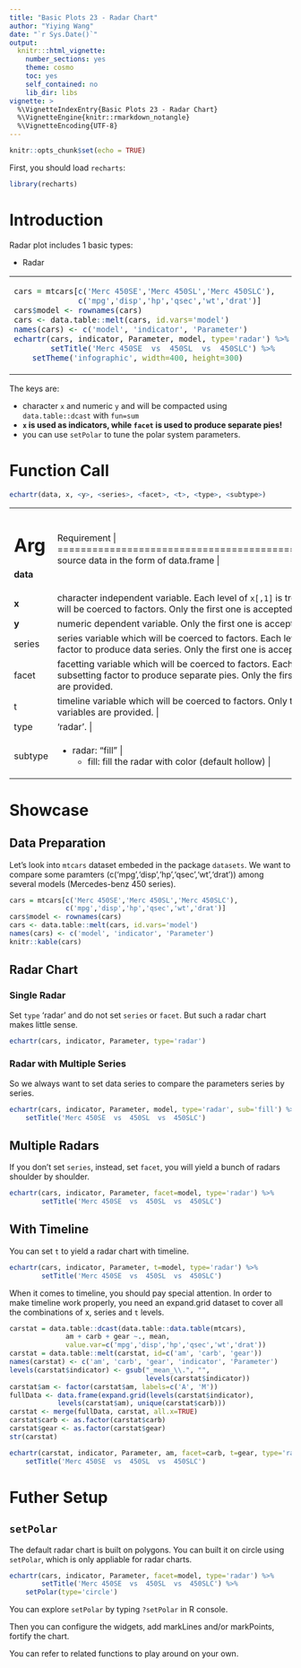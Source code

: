 ---
title: "Basic Plots 23 - Radar Chart"
author: "Yiying Wang"
date: "`r Sys.Date()`"
output: 
  knitr:::html_vignette:
    number_sections: yes
    theme: cosmo
    toc: yes
    self_contained: no
    lib_dir: libs
vignette: >
  %\VignetteIndexEntry{Basic Plots 23 - Radar Chart}
  %\VignetteEngine{knitr::rmarkdown_notangle}
  %\VignetteEncoding{UTF-8}
---

```{r setup, include=FALSE}
knitr::opts_chunk$set(echo = TRUE)
```

First, you should load `recharts`:
```{r}
library(recharts)
```

# Introduction

Radar plot includes 1 basic types:

- Radar

<table id='intro'>
<tr><td>
```{r,echo=FALSE}
cars = mtcars[c('Merc 450SE','Merc 450SL','Merc 450SLC'),
              c('mpg','disp','hp','qsec','wt','drat')]
cars$model <- rownames(cars)
cars <- data.table::melt(cars, id.vars='model')
names(cars) <- c('model', 'indicator', 'Parameter')
echartr(cars, indicator, Parameter, model, type='radar') %>%
        setTitle('Merc 450SE  vs  450SL  vs  450SLC') %>% 
    setTheme('infographic', width=400, height=300)
```
</td>
<td>

</td></tr>
</table>

The keys are:

- character `x` and numeric `y` and will be compacted using `data.table::dcast` with `fun=sum`
- **`x` is used as indicators, while `facet` is used to produce separate pies!**
- you can use `setPolar` to tune the polar system parameters.

# Function Call

```r
echartr(data, x, <y>, <series>, <facet>, <t>, <type>, <subtype>)
```

+--------+--------------------------------------------------------------------+
| Arg    |  Requirement                                                       |
+========+====================================================================+
|**data**| source data in the form of data.frame                            |
+--------+--------------------------------------------------------------------+
| **x**  | character independent variable. Each level of `x[,1]` is treated as polar axis labels. Other type will be coerced to factors. Only the first one is accepted if multiple variables are provided. |
+--------+--------------------------------------------------------------------+
| **y**  | numeric dependent variable. Only the first one is accepted if multiple variables are provided. |
+--------+--------------------------------------------------------------------+
| series | series variable which will be coerced to factors. Each level of `series` is treated as a subsetting factor to produce data series. Only the first one is accepted if multiple variables are provided. |
+--------+--------------------------------------------------------------------+
| facet  | facetting variable which will be coerced to factors. Each level of `facet` is treated as a subsetting factor to produce separate pies. Only the first one is accepted if multiple variables are provided. |
+--------+--------------------------------------------------------------------+
|  t     | timeline variable which will be coerced to factors. Only the first one is accepted if multiple variables are provided. |
+--------+--------------------------------------------------------------------+
| type   | 'radar'. |
+--------+--------------------------------------------------------------------+
| subtype| - radar: "fill" | 
|        |     + fill: fill the radar with color (default hollow) |
+--------+--------------------------------------------------------------------+

# Showcase

## Data Preparation

Let's look into `mtcars` dataset embeded in the package `datasets`. We want to compare some paramters (c('mpg','disp','hp','qsec','wt','drat')) among several models (Mercedes-benz 450 series).

```{r}
cars = mtcars[c('Merc 450SE','Merc 450SL','Merc 450SLC'),
              c('mpg','disp','hp','qsec','wt','drat')]
cars$model <- rownames(cars)
cars <- data.table::melt(cars, id.vars='model')
names(cars) <- c('model', 'indicator', 'Parameter')
knitr::kable(cars)
```

## Radar Chart

### Single Radar

Set `type` 'radar' and do not set `series` or `facet`. But such a radar chart makes little sense.

```{r}
echartr(cars, indicator, Parameter, type='radar')
```

### Radar with Multiple Series

So we always want to set data series to compare the parameters series by series.

```{r}
echartr(cars, indicator, Parameter, model, type='radar', sub='fill') %>%
    setTitle('Merc 450SE  vs  450SL  vs  450SLC')
```

## Multiple Radars

If you don't set `series`, instead, set `facet`, you will yield a bunch of radars shoulder by shoulder.

```{r}
echartr(cars, indicator, Parameter, facet=model, type='radar') %>%
        setTitle('Merc 450SE  vs  450SL  vs  450SLC')
```


## With Timeline

You can set `t` to yield a radar chart with timeline.

```{r}
echartr(cars, indicator, Parameter, t=model, type='radar') %>%
        setTitle('Merc 450SE  vs  450SL  vs  450SLC')
```

When it comes to timeline, you should pay special attention. In order to make timeline work properly, you need an expand.grid dataset to cover all the combinations of x, series and `t` levels.

```{r}
carstat = data.table::dcast(data.table::data.table(mtcars),
              am + carb + gear ~., mean,
              value.var=c('mpg','disp','hp','qsec','wt','drat'))
carstat = data.table::melt(carstat, id=c('am', 'carb', 'gear'))
names(carstat) <- c('am', 'carb', 'gear', 'indicator', 'Parameter')
levels(carstat$indicator) <- gsub("_mean_\\.", "",
                                  levels(carstat$indicator))
carstat$am <- factor(carstat$am, labels=c('A', 'M'))
fullData <- data.frame(expand.grid(levels(carstat$indicator),
            levels(carstat$am), unique(carstat$carb)))
carstat <- merge(fullData, carstat, all.x=TRUE)
carstat$carb <- as.factor(carstat$carb)
carstat$gear <- as.factor(carstat$gear)
str(carstat)
```

```{r}
echartr(carstat, indicator, Parameter, am, facet=carb, t=gear, type='radar') %>%
    setTitle('Merc 450SE  vs  450SL  vs  450SLC')
```

# Futher Setup

## `setPolar`

The default radar chart is built on polygons. You can built it on circle using `setPolar`, which is only appliable for radar charts.

```{r}
echartr(cars, indicator, Parameter, facet=model, type='radar') %>%
        setTitle('Merc 450SE  vs  450SL  vs  450SLC') %>%
    setPolar(type='circle')
```

You can explore `setPolar` by typing `?setPolar` in R console.

Then you can configure the widgets, add markLines and/or markPoints, fortify the chart.

You can refer to related functions to play around on your own.

